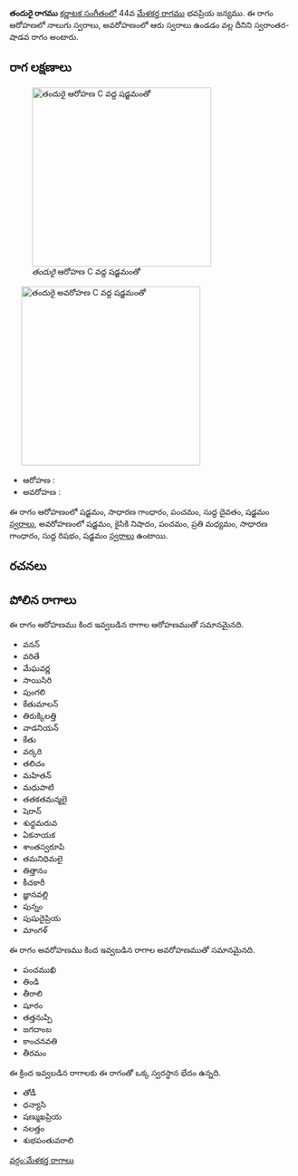 {{Infobox ragam
	| name          	= తందురై
	| synonym	    	= 
	| mela          	= 
	| chakra        	= 
	| janaka        	= 
	| type          	= స్వరాంతర-శాడవ
	| arohanam      	= {{svaraC|S|G2|P|D1|S'}} 
	| avarohanam    	= {{svaraC|S'|N2|P|M2|G2|R1|S}}
	| jeeva         	=
	| chhaya        	=
	| nyasa         	=
	| vishesha      	= 
	| equivalent  		= 
}}
{{కర్ణాటక సంగీత రాగాలు}}
'''తందురై రాగము''' [[కర్ణాటక సంగీతం]]లో 44వ [[మేళకర్త రాగము]] భవప్రియ జన్యము.  ఈ రాగం ఆరోహణలో నాలుగు స్వరాలు, అవరోహణంలో ఆరు స్వరాలు ఉండడం వల్ల దీనిని స్వరాంతర-షాడవ రాగం అంటారు.


==రాగ లక్షణాలు==
[[Image:tandurai_ar_kb2wiki.png|thumb|right|316px|''తందురై'' ఆరోహణ C వద్ద షడ్జమంతో]]
	[[Image:tandurai_av_kb2wiki.png|thumb|right|316px|''తందురై'' అవరోహణ C వద్ద షడ్జమంతో]]

* ఆరోహణ : {{svaraC|S|G2|P|D1|S'}} 
* అవరోహణ : {{svaraC|S'|N2|P|M2|G2|R1|S}}

ఈ రాగం ఆరోహణంలో షడ్జమం, సాధారణ  గాంధారం, పంచమం, సుద్ద దైవతం, షడ్జమం [[స్వరాలు]], అవరోహణంలో షడ్జమం, కైసికి నిషాదం, పంచమం, ప్రతి మధ్యమం, సాధారణ  గాంధారం, సుద్ద  రిషభం, షడ్జమం [[స్వరాలు]] ఉంటాయి.

==రచనలు==



==పోలిన రాగాలు==
ఈ రాగం ఆరోహణము కింద ఇవ్వబడిన రాగాల ఆరోహణముతో సమానమైనది.
* వనన్
* వరితే
* మేఘవర్ణ
* సాయిసిరి
* పుంగలి
* కేతుమాలన్
* తిరుక్కిలత్తి
* వాడనియన్
* కేతు
* వర్కరి
* తలిచం
* మహితన్
* మధుపాటి
* తతకతమన్మలై
* షెరాన్
* శుధ్ధమరువ
* ఏకనాయక
* శాంతస్వరూపి
*  తమనిధిమలై
* తిత్తానం
* కీచకారీ
* జ్ఞానవల్లి
* పున్నం
* పుషుదైప్రియ
* మాంగళ్

ఈ రాగం అవరోహణము కింద ఇవ్వబడిన రాగాల అవరోహణముతో సమానమైనది.
* పంచముఖి
* తిండి
* తీరాలి
* షూరం
* తత్తనుప్పి
* జగదాంబ
* కాంచనవతి
* తీరమం

ఈ క్రింద ఇవ్వబడిన రాగాలకు ఈ రాగంతో ఒక్క స్వరస్థాన భేదం ఉన్నది.
* తోడీ
* ధన్యాసి
* షణ్ముఖప్రియ
* నలత్తం
* శుభపంతువరాలి



[[వర్గం:మేళకర్త రాగాలు]]